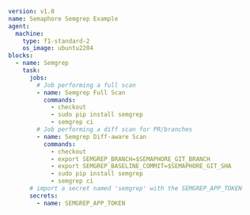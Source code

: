 ```yaml
version: v1.0
name: Semaphore Semgrep Example
agent:
  machine:
    type: f1-standard-2
    os_image: ubuntu2204
blocks:
  - name: Semgrep
    task:
      jobs:
        # Job performing a full scan
        - name: Semgrep Full Scan
          commands:
            - checkout
            - sudo pip install semgrep
            - semgrep ci
        # Job performing a diff scan for PR/branches
        - name: Semgrep Diff-aware Scan
          commands:
            - checkout
            - export SEMGREP_BRANCH=$SEMAPHORE_GIT_BRANCH
            - export SEMGREP_BASELINE_COMMIT=$SEMAPHORE_GIT_SHA
            - sudo pip install semgrep
            - semgrep ci
      # import a secret named 'semgrep' with the SEMGREP_APP_TOKEN
      secrets:
        - name: SEMGREP_APP_TOKEN
```
